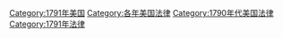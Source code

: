 [[Category:1791年美国|Category:1791年美国]]
[[Category:各年美国法律|Category:各年美国法律]]
[[Category:1790年代美国法律|Category:1790年代美国法律]]
[[Category:1791年法律|Category:1791年法律]]